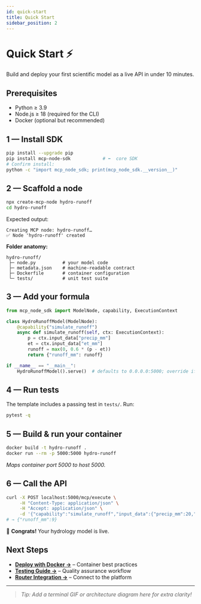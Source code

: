 ```yaml
---
id: quick-start
title: Quick Start
sidebar_position: 2
---
```


# Quick Start ⚡

Build and deploy your first scientific model as a live API in under 10 minutes.

## Prerequisites

* Python ≥ 3.9
* Node.js ≥ 18 (required for the CLI)
* Docker (optional but recommended)

## 1 — Install SDK

```bash
pip install --upgrade pip
pip install mcp-node-sdk            # ⬅️  core SDK
# Confirm install:
python -c "import mcp_node_sdk; print(mcp_node_sdk.__version__)"
```

## 2 — Scaffold a node

```bash
npx create-mcp-node hydro-runoff
cd hydro-runoff
```
Expected output:
```
Creating MCP node: hydro-runoff…
✅ Node 'hydro-runoff' created
```

**Folder anatomy:**

```
hydro-runoff/
 ├─ node.py          # your model code
 ├─ metadata.json    # machine‑readable contract
 ├─ Dockerfile       # container configuration
 └─ tests/           # unit test suite
```

## 3 — Add your formula

```python title="node.py"
from mcp_node_sdk import ModelNode, capability, ExecutionContext

class HydroRunoffModel(ModelNode):
    @capability("simulate_runoff")
    async def simulate_runoff(self, ctx: ExecutionContext):
        p = ctx.input_data["precip_mm"]
        et = ctx.input_data["et_mm"]
        runoff = max(0, 0.6 * (p - et))
        return {"runoff_mm": runoff}

if __name__ == "__main__":
    HydroRunoffModel().serve()  # defaults to 0.0.0.0:5000; override if needed
```

## 4 — Run tests

The template includes a passing test in `tests/`. Run:

```bash
pytest -q
```

## 5 — Build & run your container

```bash
docker build -t hydro-runoff .
docker run --rm -p 5000:5000 hydro-runoff
```
_Maps container port 5000 to host 5000._

## 6 — Call the API

```bash
curl -X POST localhost:5000/mcp/execute \
     -H "Content-Type: application/json" \
     -H "Accept: application/json" \
     -d '{"capability":"simulate_runoff","input_data":{"precip_mm":20,"et_mm":5}}'
# → {"runoff_mm":9}
```

🎉 **Congrats!** Your hydrology model is live.

## Next Steps

- **[Deploy with Docker →](docker-deploy)** – Container best practices  
- **[Testing Guide →](local-testing)** – Quality assurance workflow  
- **[Router Integration →](router-api)** – Connect to the platform

---

> _Tip: Add a terminal GIF or architecture diagram here for extra clarity!_
